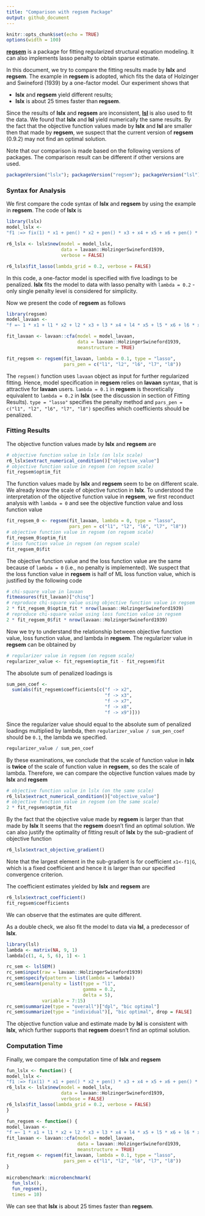 ```yaml
---
title: "Comparison with regsem Package"
output: github_document
---
```


```r
knitr::opts_chunk$set(echo = TRUE)
options(width = 100)
```


[**regsem**](https://CRAN.R-project.org/package=regsem) is a package for fitting regularized structural equation modeling.
It can also implements lasso penalty to obtain sparse estimate.

In this document, we try to compare the fitting results made by **lslx** and **regsem**.
The example in **regsem** is adopted, which fits the data of Holzinger and Swineford (1939) by a one-factor model.
Our experiment shows that

* **lslx** and **regsem** yield different results;
* **lslx** is about 25 times faster than **regsem**.

Since the results of **lslx** and **regsem** are inconsistent, [**lsl**](https://CRAN.R-project.org/package=lsl) is also used to fit the data.
We found that **lslx** and **lsl** yield numerically the same results.
By the fact that the objective function values made by **lslx** and **lsl** are smaller then that made by **regsem**, we suspect that the current version of **regsem** (0.9.2) may not find an optimal solution.

Note that our comparison is made based on the following versions of packages.
The comparison result can be different if other versions are used.
```r
packageVersion("lslx"); packageVersion("regsem"); packageVersion("lsl")
```

### Syntax for Analysis
We first compare the code syntax of **lslx** and **regsem** by using the example in **regsem**.
The code of **lslx** is
```r
library(lslx)
model_lslx <-
"f1 :=> fix(1) * x1 + pen() * x2 + pen() * x3 + x4 + x5 + x6 + pen() * x7 + pen() * x8 + pen() * x9"

r6_lslx <- lslx$new(model = model_lslx,
                    data = lavaan::HolzingerSwineford1939,
                    verbose = FALSE)

r6_lslx$fit_lasso(lambda_grid = 0.2, verbose = FALSE)
```
In this code, a one-factor model is specified with five loadings to be penalized.
**lslx** fits the model to data with lasso penalty with `lambda = 0.2` - only single penalty level is considered for simplicity.

Now we present the code of **regsem** as follows 
```r
library(regsem)
model_lavaan <- 
"f =~ 1 * x1 + l1 * x2 + l2 * x3 + l3 * x4 + l4 * x5 + l5 * x6 + l6 * x7 + l7 * x8 + l8 * x9"

fit_lavaan <- lavaan::cfa(model = model_lavaan, 
                          data = lavaan::HolzingerSwineford1939, 
                          meanstructure = TRUE)

fit_regsem <- regsem(fit_lavaan, lambda = 0.1, type = "lasso",
                     pars_pen = c("l1", "l2", "l6", "l7", "l8"))
```
The `regsem()` function uses `lavaan` object as input for further regularized fitting.
Hence, model specification in **regsem** relies on **lavaan** syntax, that is attractive for **lavaan** users.
`lambda = 0.1` in **regsem** is theoretically equivalent to `lambda = 0.2` in **lslx** (see the discussion in section of Fitting Results).
`type = "lasso"` specifies the penalty method and `pars_pen = c("l1", "l2", "l6", "l7", "l8")` specifies which coefficients should be penalized.

### Fitting Results
The objective function values made by **lslx** and **regsem** are
```r
# objective function value in lslx (on lslx scale)
r6_lslx$extract_numerical_condition()["objective_value"]
# objective function value in regsem (on regsem scale)
fit_regsem$optim_fit
```
The function values made by **lslx** and **regsem** seem to be on different scale.
We already know the scale of objective function in **lslx**.
To understood the interpretation of the objective function value in **regsem**, we first reconduct analysis with `lambda = 0` and see the objective function value and loss function value
```r
fit_regsem_0 <- regsem(fit_lavaan, lambda = 0, type = "lasso",
                       pars_pen = c("l1", "l2", "l6", "l7", "l8"))
# objective function value in regsem (on regsem scale)
fit_regsem_0$optim_fit
# loss function value in regsem (on regsem scale)
fit_regsem_0$fit 
```
The objective function value and the loss function value are the same because of `lambda = 0` (i.e., no penalty is implemented).
We suspect that the loss function value in **regsem** is half of ML loss function value, which is justified by the following code
```r
# chi-square value in lavaan
fitmeasures(fit_lavaan)["chisq"]
# reproduce chi-square value using objective function value in regsem
2 * fit_regsem_0$optim_fit * nrow(lavaan::HolzingerSwineford1939)
# reproduce chi-square value using loss function value in regsem
2 * fit_regsem_0$fit * nrow(lavaan::HolzingerSwineford1939)
```

Now we try to understand the relationship between objective function value, loss function value, and lambda in **regsem**.
The regularizer value in **regsem** can be obtained by
```r
# regularizer value in regsem (on regsem scale)
regularizer_value <- fit_regsem$optim_fit - fit_regsem$fit
```
The absolute sum of penalized loadings is
```r
sum_pen_coef <- 
  sum(abs(fit_regsem$coefficients[c("f -> x2", 
                                    "f -> x3", 
                                    "f -> x7", 
                                    "f -> x8", 
                                    "f -> x9")]))
```
Since the regularizer value should equal to the absolute sum of penalized loadings multiplied by lambda, then `regularizer_value / sum_pen_coef` should be `0.1`, the lambda we specified.
```r
regularizer_value / sum_pen_coef
```
By these examinations, we conclude that the scale of function value in **lslx** is **twice** of the scale of function value in **regsem**, so des the scale of lambda. Therefore, we can compare the objective function values made by **lslx** and **regsem**
```r
# objective function value in lslx (on the same scale)
r6_lslx$extract_numerical_condition()["objective_value"]
# objective function value in regsem (on the same scale)
2 * fit_regsem$optim_fit
```
By the fact that the objective value made by **regsem** is larger than that made by **lslx** It seems that the **regsem** doesn't find an optimal solution.
We can also justify the optimality of fitting result of **lslx** by the sub-gradient of objective function
```r
r6_lslx$extract_objective_gradient()
```
Note that the largest element in the sub-gradient is for coefficient `x1<-f1|G`, which is a fixed coefficient and hence it is larger than our specified convergence criterion. 

The coefficient estimates yielded by **lslx** and **regsem** are
```r
r6_lslx$extract_coefficient()
fit_regsem$coefficients
```
We can observe that the estimates are quite different.

As a double check, we also fit the model to data via **lsl**, a predecessor of **lslx**.
```r
library(lsl)
lambda <- matrix(NA, 9, 1)
lambda[c(1, 4, 5, 6), 1] <- 1

rc_sem <- lslSEM()
rc_sem$input(raw = lavaan::HolzingerSwineford1939)
rc_sem$specify(pattern = list(lambda = lambda))
rc_sem$learn(penalty = list(type = "l1", 
                            gamma = 0.2, 
                            delta = 5), 
             variable = 7:15)
rc_sem$summarize(type = "overall")["dpl", "bic optimal"]
rc_sem$summarize(type = "individual")[, "bic optimal", drop = FALSE]
```
The objective function value and estimate made by **lsl** is consistent with **lslx**, which further supports that **regsem** doesn't find an optimal solution.

### Computation Time
Finally, we compare the computation time of **lslx** and **regsem**
```r
fun_lslx <- function() {
model_lslx <-
"f1 :=> fix(1) * x1 + pen() * x2 + pen() * x3 + x4 + x5 + x6 + pen() * x7 + pen() * x8 + pen() * x9"
r6_lslx <- lslx$new(model = model_lslx,
                    data = lavaan::HolzingerSwineford1939,
                    verbose = FALSE)
r6_lslx$fit_lasso(lambda_grid = 0.2, verbose = FALSE)
}

fun_regsem <- function() {
model_lavaan <- 
"f =~ 1 * x1 + l1 * x2 + l2 * x3 + l3 * x4 + l4 * x5 + l5 * x6 + l6 * x7 + l7 * x8 + l8 * x9"
fit_lavaan <- lavaan::cfa(model = model_lavaan, 
                          data = lavaan::HolzingerSwineford1939, 
                          meanstructure = TRUE)
fit_regsem <- regsem(fit_lavaan, lambda = 0.1, type = "lasso",
                     pars_pen = c("l1", "l2", "l6", "l7", "l8"))
}

microbenchmark::microbenchmark(
  fun_lslx(),
  fun_regsem(),
  times = 10)
```
We can see that **lslx** is about 25 times faster than **regsem**.
